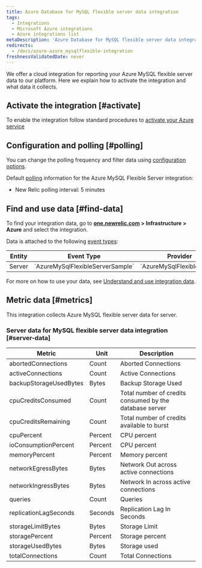 ```yaml
---
title: Azure Database for MySQL flexible server data integration
tags:
  - Integrations
  - Microsoft Azure integrations
  - Azure integrations list
metaDescription: 'Azure Database for MySQL flexible server data integration: how to install it, configure it, and understand the data it reports.'
redirects:
  - /docs/azure-azure_mysqlflexible-integration
freshnessValidatedDate: never
---
```


We offer a cloud integration for reporting your Azure MySQL flexible server data to our platform. Here we explain how to activate the integration and what data it collects.

## Activate the integration [#activate]

To enable the integration follow standard procedures to [activate your Azure service](/docs/infrastructure/microsoft-azure-integrations/getting-started/activate-azure-integrations)

## Configuration and polling [#polling]

You can change the polling frequency and filter data using [configuration options](/docs/integrations/new-relic-integrations/getting-started/configure-polling-frequency-data-collection-cloud-integrations).

Default [polling](/docs/infrastructure/microsoft-azure-integrations/getting-started/azure-integration-polling) information for the Azure MySQL Flexible Server integration:

* New Relic polling interval: 5 minutes

## Find and use data [#find-data]

To find your integration data, go to **[one.newrelic.com](https://one.newrelic.com/ "Link opens in a new window.") > Infrastructure > Azure** and select the integration.

Data is attached to the following [event types](/docs/data-apis/understand-data/new-relic-data-types/#event-data):

<table>
    <thead>
        <tr>
            <th>Entity</th>
            <th>Event Type</th>
            <th>Provider</th>
        </tr>
    </thead>
    <tbody>
        <tr>
            <td>Server</td>
            <td>`AzureMySqlFlexibleServerSample`</td>
            <td>`AzureMySqlFlexibleServer`</td>
        </tr>
    </tbody>
</table>

For more on how to use your data, see [Understand and use integration data](/docs/infrastructure/integrations/find-use-infrastructure-integration-data).

## Metric data [#metrics]

This integration collects Azure MySQL flexible server data for server.

### Server data for MySQL flexible server data integration [#server-data]

<table>
    <thead>
        <tr>
            <th>Metric</th>
            <th>Unit</th>
            <th>Description</th>
        </tr>
    </thead>
    <tbody>
        <tr>
            <td>abortedConnections</td>
            <td>Count</td>
            <td>Aborted Connections</td>
        </tr>
        <tr>
            <td>activeConnections</td>
            <td>Count</td>
            <td>Active Connections</td>
        </tr>
        <tr>
            <td>backupStorageUsedBytes</td>
            <td>Bytes</td>
            <td>Backup Storage Used</td>
        </tr>
        <tr>
            <td>cpuCreditsConsumed</td>
            <td>Count</td>
            <td>Total number of credits consumed by the database server</td>
        </tr>
        <tr>
            <td>cpuCreditsRemaining</td>
            <td>Count</td>
            <td>Total number of credits available to burst</td>
        </tr>
        <tr>
            <td>cpuPercent</td>
            <td>Percent</td>
            <td>CPU percent</td>
        </tr>
        <tr>
            <td>ioConsumptionPercent</td>
            <td>Percent</td>
            <td>CPU percent</td>
        </tr>
        <tr>
            <td>memoryPercent</td>
            <td>Percent</td>
            <td>Memory percent</td>
        </tr>
        <tr>
            <td>networkEgressBytes</td>
            <td>Bytes</td>
            <td>Network Out across active connections</td>
        </tr>
        <tr>
            <td>networkIngressBytes</td>
            <td>Bytes</td>
            <td>Network In across active connections</td>
        </tr>
        <tr>
            <td>queries</td>
            <td>Count</td>
            <td>Queries</td>
        </tr>
        <tr>
            <td>replicationLagSeconds</td>
            <td>Seconds</td>
            <td>Replication Lag In Seconds</td>
        </tr>
        <tr>
            <td>storageLimitBytes</td>
            <td>Bytes</td>
            <td>Storage Limit</td>
        </tr>
        <tr>
            <td>storagePercent</td>
            <td>Percent</td>
            <td>Storage percent</td>
        </tr>
        <tr>
            <td>storageUsedBytes</td>
            <td>Bytes</td>
            <td>Storage used</td>
        </tr>
        <tr>
            <td>totalConnections</td>
            <td>Count</td>
            <td>Total Connections</td>
        </tr>
    </tbody>
</table>
